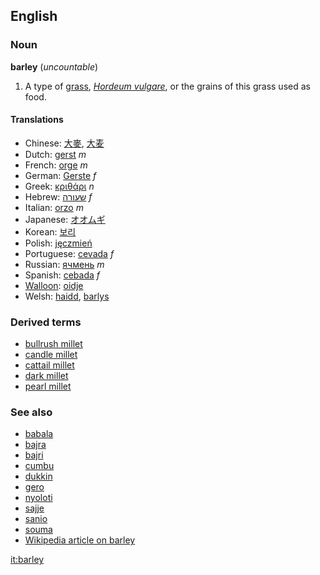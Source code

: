 ==English==
===Noun===
'''barley''' (''uncountable'')

#A type of [[grass]], ''[[Hordeum vulgare]]'', or the grains of this grass used as food.

====Translations====
*Chinese: [[大麥]], [[大麦]]
*Dutch: [[gerst]] ''m''
*French: [[orge]] ''m''
*German: [[Gerste]] ''f''
*Greek: [[κριθάρι]] ''n''
*Hebrew: [[שעורה]] ''f''
*Italian: [[orzo]] ''m''
*Japanese: [[オオムギ]]
*Korean: [[보리]]
*Polish: [[jęczmień]]
*Portuguese: [[cevada]] ''f''
*Russian: [[ячмень]] ''m''
*Spanish: [[cebada]] ''f''
*[[Walloon]]: [[oidje]]
*Welsh: [[haidd]], [[barlys]]

===Derived terms===
*[[bullrush millet]]<!--Name in Africa for pearl millet--> <!--query double 'l'-->
*[[candle millet]]<!--Name in Europe (British English?) for pearl millet-->
*[[cattail millet]]<!--Synonym in the US for pearl millet-->
*[[dark millet]]<!--Name in Europe (British English?) for pearl millet-->
*[[pearl millet]]

===See also===
<!--Are these all English words?-->
*[[babala]]<!--Name in Africa for pearl millet-->
*[[bajra]]<!--Name in India for pearl millet-->
*[[bajri]]<!--Name in India for pearl millet-->
*[[cumbu]]<!--Name in India for pearl millet-->
*[[dukkin]]<!--Name in Africa for pearl millet-->
*[[gero]]<!--Name in Africa for pearl millet-->
*[[nyoloti]]<!--Name in Africa for pearl millet-->
*[[sajje]]<!--Name in India for pearl millet-->
*[[sanio]]<!--Name in Africa for pearl millet-->
*[[souma]]<!--Name in Africa for pearl millet-->
*[[w:Barley|Wikipedia article on barley]]

[[it:barley]]